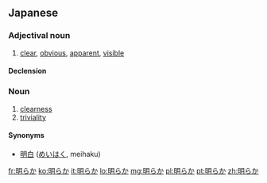 ==Japanese==
{{ja-kanjitab|明}}

===Adjectival noun===
{{ja-adj|kk|decl=na|hira=あきらか|rom=akiraka}}

# [[clear]], [[obvious]], [[apparent]], [[visible]]

====Declension====
{{ja-na|明らか|あきらか|akiraka}}

===Noun===
{{ja-noun|kk|hira=あきらか|rom=akiraka}}

# [[clearness]]
# [[triviality]]

====Synonyms====
* [[明白]] ([[めいはく]], meihaku)

[[fr:明らか]]
[[ko:明らか]]
[[it:明らか]]
[[lo:明らか]]
[[mg:明らか]]
[[pl:明らか]]
[[pt:明らか]]
[[zh:明らか]]